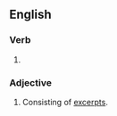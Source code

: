 ==English==

===Verb===
{{head|en|verb form}}

# {{en-past of|excerpt}}

===Adjective===
{{en-adj|-}}

# Consisting of [[excerpt]]s.